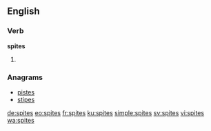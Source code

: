 ==English==

===Verb===
'''spites'''

# {{en-third-person singular of|spite}}

===Anagrams===
* [[pistes#English|pistes]]
* [[stipes#English|stipes]]

[[de:spites]]
[[eo:spites]]
[[fr:spites]]
[[ku:spites]]
[[simple:spites]]
[[sv:spites]]
[[vi:spites]]
[[wa:spites]]